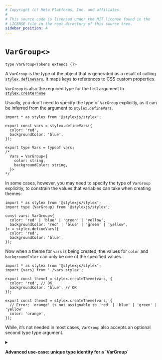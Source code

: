 ```yaml
---
# Copyright (c) Meta Platforms, Inc. and affiliates.
#
# This source code is licensed under the MIT license found in the
# LICENSE file in the root directory of this source tree.
sidebar_position: 4
---
```


# `VarGroup<>` 

```tsx
type VarGroup<Tokens extends {}>
```

A `VarGroup` is the type of the object that is generated as a result of calling
[`stylex.defineVars`](../javascript/defineVars.mdx). It maps keys to references 
to CSS custom properties.

`VarGroup` is also the required type for the first argument to 
[`stylex.createTheme`](../javascript/createTheme.mdx)

Usually, you don't need to specify the type of `VarGroup` explicitly, as it can be 
inferred from the argument to `stylex.defineVars`.

```tsx
import * as stylex from '@stylexjs/stylex';

export const vars = stylex.defineVars({
  color: 'red',
  backgroundColor: 'blue',
});

export type Vars = typeof vars;
/*
  Vars = VarGroup<{
    color: string,
    backgroundColor: string,
  }>
*/
```

In some cases, however, you may need to specify the type of `VarGroup` explicitly, to
constrain the values that variables can take when creating themes:

```tsx
import * as stylex from '@stylexjs/stylex';
import type {VarGroup} from '@stylexjs/stylex';

const vars: VarGroup<{
  color: 'red' | 'blue' | 'green' | 'yellow',
  backgroundColor: 'red' | 'blue' | 'green' | 'yellow',
}> = stylex.defineVars({
  color: 'red',
  backgroundColor: 'blue',
});
```

Now when a theme for `vars` is being created, the values for `color` and `backgroundColor`
can only be one of the specified values.

```tsx
import * as stylex from '@stylexjs/stylex';
import {vars} from './vars.stylex';

export const theme1 = stylex.createTheme(vars, {
  color: 'red', // OK
  backgroundColor: 'blue', // OK
});

export const theme2 = stylex.createTheme(vars, {
  // Error: 'orange' is not assignable to 'red' | 'blue' | 'green' | 'yellow'
  color: 'orange', 
});
```

While, it’s not needed in most cases, `VarGroup` also accepts an optional second type type argument.


<details>

<summary>
  <p style={{margin: 0}}>
    <strong>
      Advanced use-case: unique type identity for a `VarGroup`
    </strong>
  </p>
</summary>

TypeScript (and Flow) use structural typing, which means that two objects with the same
shape are considered to be the same type. However, each usage `stylex.defineVars` results
in a new set of variables.

It can be useful to have a unique type identity for each `VarGroup` created to be able to
distinguish between them and accept themes for only a specific `VarGroup`. This is also
known as "nominal typing" and can be achieved by using a unique symbol as the second type
argument to `VarGroup`.

The complete type signature of `VarGroup` is:

```tsx
type VarGroup<Tokens extends {}, ID extends symbol = symbol>
```

It can be used like this:

```tsx
import * as stylex from '@stylexjs/stylex';
import type {VarGroup} from '@stylexjs/stylex';

type Shape = {
  color: string,
  backgroundColor: string,
};

declare const BaseColors: unique symbol;
export const baseColors: VarGroup<Shape, typeof BaseColors> =
  stylex.defineVars({
    color: 'red',
    backgroundColor: 'blue',
  });

declare const CardColors: unique symbol;
export const cardColors: VarGroup<Shape, typeof CardColors> =
  stylex.defineVars({
    color: 'red',
    backgroundColor: 'blue',
  });
```

Here `baseColors` and `cardColors` are `VarGroup` objects of the same shape, but with two
distinct type identities. This ensures that a `Theme` for one can't be used with the other.

It should be rare that two separate `VarGroup` objects are defined with the same shape
and so this feature is not needed in most cases. In the rare cases where it *is*
needed, it is available.

</details>